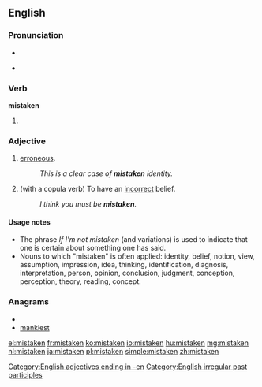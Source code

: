 ==English==

===Pronunciation===
* {{IPA|/mɪsˈteɪkən/}}
* {{audio|en-us-mistaken.ogg|Audio (US)}}
*: {{rhymes|eɪkən}}

===Verb===
'''mistaken'''

# {{past participle of|[[mistake]]}}

===Adjective===
{{en-adj}}

# [[erroneous]].
#: ''This is a clear case of '''mistaken''' identity.''
# (with a copula verb) To have an [[incorrect]] belief.
#: ''I think you must be '''mistaken'''.''

====Usage notes====
* The phrase ''If I'm not mistaken'' (and variations) is used to indicate that one is certain about something one has said.
* Nouns to which "mistaken" is often applied: identity, belief, notion, view, assumption, impression, idea, thinking, identification, diagnosis, interpretation, person, opinion, conclusion, judgment, conception, perception, theory, reading, concept.

===Anagrams===
* {{alphagram|aeikmnst}}
* [[mankiest#English|mankiest]]

[[Category:English adjectives ending in -en]]
[[Category:English irregular past participles]]

[[el:mistaken]]
[[fr:mistaken]]
[[ko:mistaken]]
[[io:mistaken]]
[[hu:mistaken]]
[[mg:mistaken]]
[[nl:mistaken]]
[[ja:mistaken]]
[[pl:mistaken]]
[[simple:mistaken]]
[[zh:mistaken]]